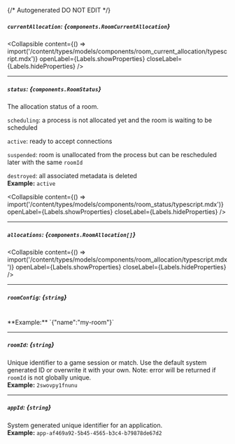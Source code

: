 {/* Autogenerated DO NOT EDIT  */}

##### `currentAllocation`: *{`components.RoomCurrentAllocation`}*

<Collapsible content={() => import('/content/types/models/components/room_current_allocation/typescript.mdx')} openLabel={Labels.showProperties} closeLabel={Labels.hideProperties} />


---
##### `status`: *{`components.RoomStatus`}*
The allocation status of a room.

`scheduling`: a process is not allocated yet and the room is waiting to be scheduled

`active`: ready to accept connections

`suspended`: room is unallocated from the process but can be rescheduled later with the same `roomId`

`destroyed`: all associated metadata is deleted
<br/>
**Example:** `active`

<Collapsible content={() => import('/content/types/models/components/room_status/typescript.mdx')} openLabel={Labels.showProperties} closeLabel={Labels.hideProperties} />


---
##### `allocations`: *{`components.RoomAllocation[]`}*

<Collapsible content={() => import('/content/types/models/components/room_allocation/typescript.mdx')} openLabel={Labels.showProperties} closeLabel={Labels.hideProperties} />


---
##### `roomConfig`: *{`string`}*
<br/>
**Example:** `{"name":"my-room"}`

---
##### `roomId`: *{`string`}*
Unique identifier to a game session or match. Use the default system generated ID or overwrite it with your own.
Note: error will be returned if `roomId` is not globally unique.
<br/>
**Example:** `2swovpy1fnunu`

---
##### `appId`: *{`string`}*
System generated unique identifier for an application.
<br/>
**Example:** `app-af469a92-5b45-4565-b3c4-b79878de67d2`


